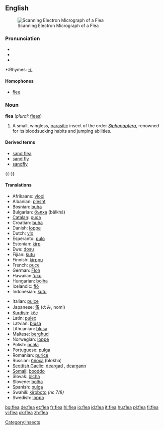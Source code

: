 {{wikipedia}}
==English==
[[Image:Scanning_Electron_Micrograph_of_a_Flea.jpg|thumb|Scanning Electron Micrograph of a Flea]]

===Pronunciation===
*{{IPA|/fliː/}}
*{{SAMPA|/fli:/}}
*{{audio|en-us-flea.ogg|Audio (US)}}

*:Rhymes: [[Rhymes:English:-iː|-iː]]

====Homophones====
*[[flee]]

===Noun===
'''flea''' (''plural:'' [[fleas]])

# A small, wingless, [[parasitic]] insect of the order ''[[Siphonaptera]]'', renowned for its bloodsucking habits and jumping abilities.

====Derived terms====
*[[sand flea]]
*[[sand fly]]
*[[sandfly]]

{{-}}

====Translations====
{{top}}
*Afrikaans: [[vlooi]]
*Albanian: [[plesht]] {{m}}
*Bosnian: [[buha]] {{f}}
*Bulgarian: [[бълха]] (bǎlkhá) {{f}}
*[[Catalan]]: [[puça]] {{f}}
*Croatian: [[buha]] {{f}}
*Danish: [[loppe]] {{c}}
*Dutch: [[vlo]] {{f}}
*Esperanto: [[pulo]]
*Estonian: [[kirp]]
*Ewe: [[dosu]] {{n}}
*Fijian: [[kutu]]
*Finnish: [[kirppu]]
*French: [[puce]] {{f}}
*German: [[Floh]] {{m}}
*Hawaiian [['uku]]
*Hungarian: [[bolha]]
*Icelandic: [[fló]] {{f}}
*Indonesian: [[kutu]]
{{mid}}
*Italian: [[pulce]] {{f}}
*Japanese: [[蚤]] (のみ, nomi)
*[[Kurdish]]: [[kêç]]
*Latin: [[pulex]] {{m}}
*Latvian: [[blusa]] {{f}}
*Lithuanian: [[blusa]] {{f}}
*Maltese: [[bergħud]] {{m}}
*Norwegian: [[loppe]] {{f}}
*Polish: [[pchła]] {{f}}
*Portuguese: [[pulga]] {{f}}
*Romanian: [[purice]] {{m}}
*Russian: [[блоха]] (blokhá) {{f}}
*[[Scottish Gaelic]]: [[deargad]] {{f}}, [[deargann]] {{f}}
*[[Somali]]: [[booddo]]
*Slovak: [[blcha]] {{f}}
*Slovene: [[bolha]] {{f}}
*Spanish: [[pulga]] {{f}}
*Swahili: [[kiroboto]] ''(nc 7/8)''
*Swedish: [[loppa]] {{c}}
{{bottom}}

[[Category:Insects]]

[[bg:flea]]
[[de:flea]]
[[et:flea]]
[[fr:flea]]
[[hi:flea]]
[[io:flea]]
[[id:flea]]
[[it:flea]]
[[hu:flea]]
[[pl:flea]]
[[fi:flea]]
[[vi:flea]]
[[uk:flea]]
[[zh:flea]]